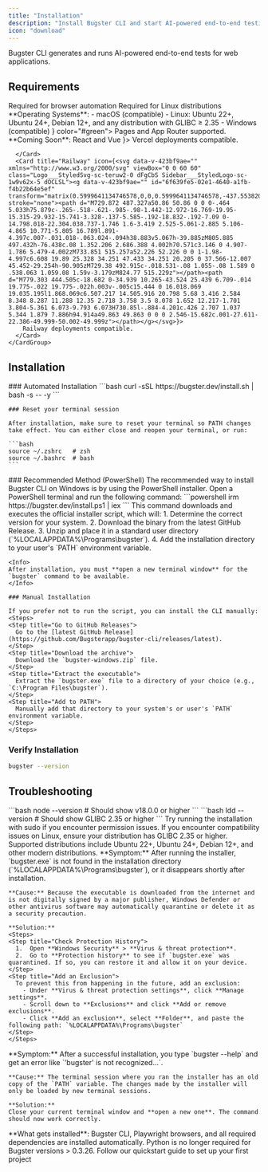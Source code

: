 ```yaml
---
title: "Installation"
description: "Install Bugster CLI and start AI-powered end-to-end testing"
icon: "download"
---
```


Bugster CLI generates and runs AI-powered end-to-end tests for web applications.

## Requirements

<AccordionGroup>
  <Accordion title="System Requirements" icon="computer" defaultClosed>
    <CardGroup cols={2}>
      <Card title="Node.js 18+" icon="node-js">
        Required for browser automation
      </Card>
      <Card title="GLIBC 2.35+" icon="gear">
        Required for Linux distributions
      </Card>
    </CardGroup>
**Operating Systems**: 
- macOS (compatible)
- Linux: Ubuntu 22+, Ubuntu 24+, Debian 12+, and any distribution with GLIBC ≥ 2.35
- Windows (compatible)
</Accordion>
</AccordionGroup>


<AccordionGroup>
  <Accordion title="Frameworks Supported" icon="react" defaultClosed>
      <Card title="Next.js" icon={<svg viewBox="0 0 256 256" version="1.1" xmlns="http://www.w3.org/2000/svg" xmlns:xlink="http://www.w3.org/1999/xlink" preserveAspectRatio="xMidYMid" fill="#000000"><g id="SVGRepo_bgCarrier" stroke-width="0"></g><g id="SVGRepo_tracerCarrier" stroke-linecap="round" stroke-linejoin="round"></g><g id="SVGRepo_iconCarrier"> <g> <path d="M119.616813,0.0688905149 C119.066276,0.118932037 117.314565,0.294077364 115.738025,0.419181169 C79.3775171,3.69690087 45.3192571,23.3131775 23.7481916,53.4631946 C11.7364614,70.2271045 4.05395894,89.2428829 1.15112414,109.384595 C0.12512219,116.415429 0,118.492153 0,128.025062 C0,137.557972 0.12512219,139.634696 1.15112414,146.665529 C8.10791789,194.730411 42.3163245,235.11392 88.7116325,250.076335 C97.0197458,252.753556 105.778299,254.580072 115.738025,255.680985 C119.616813,256.106338 136.383187,256.106338 140.261975,255.680985 C157.453763,253.779407 172.017986,249.525878 186.382014,242.194795 C188.584164,241.068861 189.00958,240.768612 188.709286,240.518404 C188.509091,240.36828 179.124927,227.782837 167.86393,212.570214 L147.393939,184.922273 L121.743891,146.965779 C107.630108,126.098464 96.0187683,109.034305 95.9186706,109.034305 C95.8185728,109.009284 95.7184751,125.873277 95.6684262,146.465363 C95.5933529,182.52028 95.5683284,183.971484 95.1178886,184.82219 C94.4672532,186.048207 93.9667644,186.548623 92.915738,187.099079 C92.114956,187.499411 91.4142717,187.574474 87.6355816,187.574474 L83.3063539,187.574474 L82.1552297,186.848872 C81.4044966,186.373477 80.8539589,185.747958 80.4785924,185.022356 L79.9530792,183.896422 L80.0031281,133.729796 L80.0782014,83.5381493 L80.8539589,82.5623397 C81.25435,82.0369037 82.1051808,81.3613431 82.7057674,81.0360732 C83.7317693,80.535658 84.1321603,80.4856165 88.4613881,80.4856165 C93.5663734,80.4856165 94.4172043,80.6857826 95.7434995,82.1369867 C96.1188661,82.5373189 110.007429,103.454675 126.623656,128.650581 C143.239883,153.846488 165.962072,188.250034 177.122972,205.139048 L197.392766,235.839522 L198.418768,235.163961 C207.502639,229.259062 217.112023,220.852086 224.719453,212.09482 C240.910264,193.504394 251.345455,170.835585 254.848876,146.665529 C255.874878,139.634696 256,137.557972 256,128.025062 C256,118.492153 255.874878,116.415429 254.848876,109.384595 C247.892082,61.3197135 213.683675,20.9362052 167.288368,5.97379012 C159.105376,3.32158945 150.396872,1.49507389 140.637341,0.394160408 C138.234995,0.143952798 121.693842,-0.131275573 119.616813,0.0688905149 L119.616813,0.0688905149 Z M172.017986,77.4831252 C173.219159,78.0836234 174.195112,79.2345784 174.545455,80.435575 C174.74565,81.0861148 174.795699,94.9976579 174.74565,126.348671 L174.670577,171.336 L166.73783,159.17591 L158.780059,147.01582 L158.780059,114.313685 C158.780059,93.1711423 158.880156,81.2862808 159.030303,80.7108033 C159.430694,79.3096407 160.306549,78.2087272 161.507722,77.5581875 C162.533724,77.0327515 162.909091,76.98271 166.837928,76.98271 C170.541544,76.98271 171.19218,77.0327515 172.017986,77.4831252 Z" fill="#000000"> </path> </g> </g></svg>} color="#green">
        Pages and App Router supported.
      </Card>
**Coming Soon**: React and Vue
  </Accordion>
</AccordionGroup>

<AccordionGroup>
  <Accordion title="Platforms Supported" icon="cloud" defaultClosed>
    <CardGroup cols={2}>
      <Card title="Vercel" icon={<svg viewBox="0 -17 256 256" version="1.1" xmlns="http://www.w3.org/2000/svg" xmlns:xlink="http://www.w3.org/1999/xlink" preserveAspectRatio="xMidYMid" fill="#000000" stroke="#000000"><g id="SVGRepo_bgCarrier" stroke-width="0"></g><g id="SVGRepo_tracerCarrier" stroke-linecap="round" stroke-linejoin="round"></g><g id="SVGRepo_iconCarrier"> <g> <polygon fill="#000000" points="128 0 256 221.705007 0 221.705007"> </polygon> </g> </g></svg>}>
        Vercel deployments compatible.

      </Card>
      <Card title="Railway" icon={<svg data-v-423bf9ae="" xmlns="http://www.w3.org/2000/svg" viewBox="0 0 60 60" class="Logo___StyledSvg-sc-teruw2-0 dFgCbS Sidebar___StyledLogo-sc-1w9v62x-5 dOCLSL"><g data-v-423bf9ae="" id="6f639fe5-02e1-4640-a1fb-f4b22b64e5ef" transform="matrix(0.5999641134746578,0,0,0.5999641134746578,-437.5538206497148,-266.68705118956507)" stroke="none"><path d="M729.872 487.327a50.86 50.86 0 0 0-.464 5.033h75.879c-.265-.518-.621-.985-.98-1.442-12.972-16.769-19.95-15.315-29.932-15.741-3.328-.137-5.585-.192-18.832-.192-7.09 0-14.798.018-22.304.038.737-1.746 1.6-3.419 2.525-5.061-2.885 5.106-4.865 10.771-5.805 16.789l.891-4.397c.007-.031.018-.063.024-.094h38.883v5.067h-39.885zM805.885 497.432h-76.438c.08 1.352.206 2.686.388 4.002h70.571c3.146 0 4.907-1.786 5.479-4.002zM733.851 515.257a52.226 52.226 0 0 1-1.98-4.997c6.608 19.89 25.328 34.251 47.433 34.251 20.205 0 37.566-12.007 45.452-29.254h-90.905zM729.38 492.915c-.018.531-.08 1.055-.08 1.589 0 .538.063 1.059.08 1.59v-3.179zM824.77 515.229z"></path><path d="M779.303 444.505c-18.682 0-34.939 10.265-43.524 25.439 6.709-.014 19.775-.022 19.775-.022h.003v-.005c15.444 0 16.018.069 19.035.195l1.868.069c6.507.217 14.505.916 20.798 5.68 3.416 2.584 8.348 8.287 11.288 12.35 2.718 3.758 3.5 8.078 1.652 12.217-1.701 3.804-5.361 6.073-9.793 6.073H730.85l-.884-4.201c.426 2.707 1.037 5.344 1.879 7.886h94.914a49.863 49.863 0 0 0 2.546-15.682c.001-27.611-22.386-49.999-50.002-49.999z"></path></g></svg>}>
        Railway deployments compatible.
      </Card>
    </CardGroup>
  </Accordion>
  </AccordionGroup>

## Installation

<Tabs>
  <Tab title="macOS / Linux">
    ### Automated Installation
    <CodeGroup>
    ```bash
    curl -sSL https://bugster.dev/install.sh | bash -s -- -y
    ```
    </CodeGroup>

    ### Reset your terminal session

    After installation, make sure to reset your terminal so PATH changes take effect. You can either close and reopen your terminal, or run:

    ```bash
    source ~/.zshrc   # zsh
    source ~/.bashrc  # bash
    ```
  </Tab>
  <Tab title="Windows">
    ### Recommended Method (PowerShell)
    The recommended way to install Bugster CLI on Windows is by using the PowerShell installer. Open a PowerShell terminal and run the following command:
    ```powershell
    irm https://bugster.dev/install.ps1 | iex 
    ```
    This command downloads and executes the official installer script, which will:
    1.  Determine the correct version for your system.
    2.  Download the binary from the latest GitHub Release.
    3.  Unzip and place it in a standard user directory (`%LOCALAPPDATA%\Programs\bugster`).
    4.  Add the installation directory to your user's `PATH` environment variable.

    <Info>
    After installation, you must **open a new terminal window** for the `bugster` command to be available.
    </Info>

    ### Manual Installation

    If you prefer not to run the script, you can install the CLI manually:
    <Steps>
    <Step title="Go to GitHub Releases">
      Go to the [latest GitHub Release](https://github.com/Bugsterapp/bugster-cli/releases/latest).
    </Step>
    <Step title="Download the archive">
      Download the `bugster-windows.zip` file.
    </Step>
    <Step title="Extract the executable">
      Extract the `bugster.exe` file to a directory of your choice (e.g., `C:\Program Files\bugster`).
    </Step>
    <Step title="Add to PATH">
      Manually add that directory to your system's or user's `PATH` environment variable.
    </Step>
    </Steps>
  </Tab>
</Tabs>

### Verify Installation

```bash
bugster --version
```

## Troubleshooting

<AccordionGroup>
  <Accordion title="Check Node.js version">
    ```bash
    node --version  
    # Should show v18.0.0 or higher
    ```
  </Accordion>
  <Accordion title="Check GLIBC version (Linux)">
    ```bash
    ldd --version
    # Should show GLIBC 2.35 or higher
    ```
  </Accordion>
  <Accordion title="Permission errors (macOS/Linux)">
    Try running the installation with sudo if you encounter permission issues.
  </Accordion>
  <Accordion title="Unsupported Linux distribution">
    If you encounter compatibility issues on Linux, ensure your distribution has GLIBC 2.35 or higher. Supported distributions include Ubuntu 22+, Ubuntu 24+, Debian 12+, and other modern distributions.
  </Accordion>
  <Accordion title="Antivirus flags the executable on Windows">
    **Symptom:** After running the installer, `bugster.exe` is not found in the installation directory (`%LOCALAPPDATA%\Programs\bugster`), or it disappears shortly after installation.

    **Cause:** Because the executable is downloaded from the internet and is not digitally signed by a major publisher, Windows Defender or other antivirus software may automatically quarantine or delete it as a security precaution.

    **Solution:**
    <Steps>
    <Step title="Check Protection History">
      1.  Open **Windows Security** > **Virus & threat protection**.
      2.  Go to **Protection history** to see if `bugster.exe` was quarantined. If so, you can restore it and allow it on your device.
    </Step>
    <Step title="Add an Exclusion">
      To prevent this from happening in the future, add an exclusion:
        - Under **Virus & threat protection settings**, click **Manage settings**.
        - Scroll down to **Exclusions** and click **Add or remove exclusions**.
        - Click **Add an exclusion**, select **Folder**, and paste the following path: `%LOCALAPPDATA%\Programs\bugster`
    </Step>
    </Steps>
  </Accordion>
  <Accordion title="`bugster` command not found on Windows">
    **Symptom:** After a successful installation, you type `bugster --help` and get an error like `'bugster' is not recognized...`.

    **Cause:** The terminal session where you ran the installer has an old copy of the `PATH` variable. The changes made by the installer will only be loaded by new terminal sessions.

    **Solution:**
    Close your current terminal window and **open a new one**. The command should now work correctly.
  </Accordion>
</AccordionGroup>
<Info>
  **What gets installed**: Bugster CLI, Playwright browsers, and all required dependencies are installed automatically. Python is no longer required for Bugster versions > 0.3.26.
</Info>
<Card title="Get Started" icon="rocket" href="/quickstart">
  Follow our quickstart guide to set up your first project
</Card>